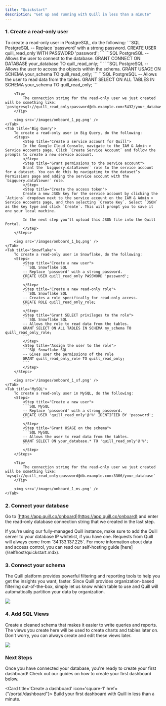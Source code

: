 ```yaml
---
title: "Quickstart"
description: "Get up and running with Quill in less than a minute"
---
```


### 1. Create a read-only user

<Tabs>
	<Tab title='PostgreSQL'>
    	To create a read-only user in PostgreSQL, do the following:
    	<Steps>
    		<Step title="Create a new user">
    		```SQL PostgreSQL
			-- Replace 'password' with a strong password.
    		CREATE USER quill_read_only WITH PASSWORD 'password';
    		```
    		</Step>
    		<Step title="Grant CONNECT privileges">
    		```SQL PostgreSQL
			-- Allows the user to connect to the database.
    		GRANT CONNECT ON DATABASE your_database TO quill_read_only;
    		```
    		</Step>
    		<Step title="Grant USAGE on the schema">
    		```SQL PostgreSQL
			-- Allows the user to access the objects within the schema.
    		GRANT USAGE ON SCHEMA your_schema TO quill_read_only;
    		```
    		</Step>
    		<Step title="Grant SELECT privileges on the schema">
    		```SQL PostgreSQL
			-- Allows the user to read data from the tables.
    		GRANT SELECT ON ALL TABLES IN SCHEMA your_schema TO quill_read_only;
    		```
    		</Step>
    	</Steps>

    	<Tip>
    		The connection string for the read-only user we just created will be something like: `postgresql://quill_read_only:password@db.example.com:5432/your_database`
    	</Tip>

    	<img src='/images/onboard_1_pg.png' />
    </Tab>
    <Tab title='Big Query'>
    	To create a read-only user in Big Query, do the following:
    	<Steps>
    		<Step title="Create a service account for Quill">
    		In the Google Cloud Console, navigate to the IAM & Admin > Service Accounts page. Click `Create Service Account` and follow the prompts to create a new service account.
    		</Step>
    		<Step title="Grant permissions to the service account">
    		Grant the `bigquery.dataViewer` role to the service account for a dataset. You can do this by navigating to the dataset’s Permissions page and adding the service account with the `bigquery.dataViewer` role.
    		</Step>
    		<Step title="Create the access token">
    		Create a new JSON key for the service account by clicking the `Actions` dropdown next to the service account on the IAM & Admin > Service Accounts page, and then selecting `Create Key`. Select `JSON` as the key type and click `Create`. This will prompt you to save it one your local machine.

    		In the next step you’ll upload this JSON file into the Quill Portal.
    		</Step>
    	</Steps>

    	<img src='/images/onboard_1_bq.png' />
    </Tab>
    <Tab title='Snowflake'>
    	To create a read-only user in Snowflake, do the following:
    	<Steps>
    		<Step title="Create a new user">
    		```SQL Snowflake SQL
    		-- Replace 'password' with a strong password.
    		CREATE USER quill_read_only PASSWORD 'password';
    		```
    		</Step>
    		<Step title="Create a new read-only role">
    		```SQL Snowflake SQL
    		-- Creates a role specifically for read-only access.
    		CREATE ROLE quill_read_only_role;
    		```
    		</Step>
    		<Step title="Grant SELECT privileges to the role">
    		```SQL Snowflake SQL
    		-- Allows the role to read data from the tables.
    		GRANT SELECT ON ALL TABLES IN SCHEMA my_schema TO quill_read_only_role;
    		```
    		</Step>
    		<Step title="Assign the user to the role">
    		```SQL Snowflake SQL
    		-- Gives user the permissions of the role
    		GRANT quill_read_only_role TO quill_read_only;
    		```
    		</Step>
    	</Steps>

    	<img src='/images/onboard_1_sf.png' />
    </Tab>
    <Tab title='MySQL'>
    	To create a read-only user in MySQL, do the following:
    	<Steps>
    		<Step title="Create a new user">
    		```SQL MySQL
    		-- Replace 'password' with a strong password.
    		CREATE USER 'quill_read_only'@'%' IDENTIFIED BY 'password';
    		```
    		</Step>
    		<Step title="Grant USAGE on the schema">
    		```SQL MySQL
    		-- Allows the user to read data from the tables.
    		GRANT SELECT ON your_database.* TO 'quill_read_only'@'%';
    		```
    		</Step>
    	</Steps>

    	<Tip>
    		The connection string for the read-only user we just created will be something like: `mysql://quill_read_only:password@db.example.com:3306/your_database`
    	</Tip>

    	<img src='/images/onboard_1_ms.png' />
    </Tab>

</Tabs>

### 2. Connect your database

Go to [https://app.quill.co/onboard](https://app.quill.co/onboard) and enter the read-only database connection string that we created in the last step.

<Tip>
	If you're using our fully-managed Quill instance, make sure to add the Quill
	server to your database IP whitelist, if you have one. Requests from Quill
	will always come from `34.133.137.225`.
</Tip>

<Info>
	For more information about data and access control, you can read our
	self-hosting guide [here](/selfhost/quickstart.mdx).
</Info>

### 3. Connect your schema

The Quill platform provides powerful filtering and reporting tools to help you get the insights you want, faster. Since Quill provides organization-based filtering out-of-the-box, simply let us know which table to use and Quill will automatically partition your data by organization.

<img src='/images/onboard_2.png' />

### 4. Add SQL Views

Create a cleaned schema that makes it easier to write queries and reports. The views you create here will be used to create charts and tables later on. Don't worry, you can always create and edit these views later.

<img src='/images/onboard_3.png' />

### Next Steps

Once you have connected your database, you're ready to create your first dashboard! Check out our guides on how to create your first dashboard below.

<Card title='Create a dashboard' icon='square-1' href={"/portal/dashboard"}>
	Build your first dashboard with Quill in less than a minute.
</Card>
